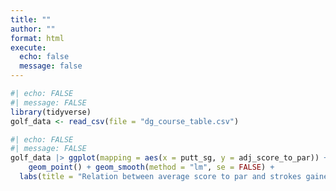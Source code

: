 ```yaml
---
title: ""
author: ""
format: html
execute: 
  echo: false
  message: false
---
```


```r
#| echo: FALSE
#| message: FALSE
library(tidyverse)
golf_data <- read_csv(file = "dg_course_table.csv")
``` 

```r
#| echo: FALSE
#| message: FALSE
golf_data |> ggplot(mapping = aes(x = putt_sg, y = adj_score_to_par)) + 
    geom_point() + geom_smooth(method = "lm", se = FALSE) + 
  labs(title = "Relation between average score to par and strokes gained putting", subtitle = "As expected, we can see a clear corelation between the two.", x = "Strokes gained putting", y = "Average score to par") + theme(plot.title = element_text(face = "bold")) 

```

